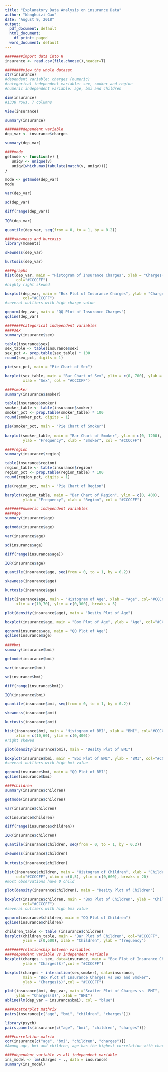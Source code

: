 ```yaml
---
title: "Explanatory Data Analysis on insurance Data"
author: "Wanghuizi Gao"
date: "August 9, 2018"
output:
  pdf_document: default
  html_document:
    df_print: paged
  word_document: default
---
```

```r
########import data into R
insurance <- read.csv(file.choose(),header=T) 

########view the whole dataset
str(insurance)
#dependent variable: charges (numeric)
#categorical independent variable: sex, smoker and region
#numeric independent variable: age, bmi and children

dim(insurance)
#1338 rows, 7 columns

View(insurance)

summary(insurance)
```
```r
########dependent variable
dep_var <- insurance$charges

summary(dep_var)

####mode
getmode <- function(v) {
   uniqv <- unique(v)
   uniqv[which.max(tabulate(match(v, uniqv)))]
}

mode <- getmode(dep_var)
mode

var(dep_var)

sd(dep_var)

diff(range(dep_var))

IQR(dep_var)

quantile(dep_var, seq(from = 0, to = 1, by = 0.2))

####skewness and kurtosis
library(moments)

skewness(dep_var)

kurtosis(dep_var)

####graphs
hist(dep_var, main = "Histogram of Insurance Charges", xlab = "Charges($)", 
     col="#CCCCFF")
#highly right skewed

boxplot(dep_var, main = "Box Plot of Insurance Charges", ylab = "Charges($)", 
        col="#CCCCFF")
#several outliers with high charge value

qqnorm(dep_var, main = "QQ Plot of Insurance Charges")
qqline(dep_var)
```
```r
########categorical independent variables
####sex
summary(insurance$sex)

table(insurance$sex)
sex_table <- table(insurance$sex)
sex_pct <- prop.table(sex_table) * 100
round(sex_pct, digits = 1)

pie(sex_pct, main = "Pie Chart of Sex")

barplot(sex_table, main = "Bar Chart of Sex", ylim = c(0, 700), ylab = "Frequency", 
        xlab = "Sex", col = "#CCCCFF")

####smoker
summary(insurance$smoker)

table(insurance$smoker)
smoker_table <- table(insurance$smoker)
smoker_pct <- prop.table(smoker_table) * 100
round(smoker_pct, digits = 1)

pie(smoker_pct, main = "Pie Chart of Smoker")

barplot(smoker_table, main = "Bar Chart of Smoker", ylim = c(0, 1200), 
        ylab = "Frequency", xlab = "Smoker", col = "#CCCCFF")

####region
summary(insurance$region)

table(insurance$region)
region_table <- table(insurance$region)
region_pct <- prop.table(region_table) * 100
round(region_pct, digits = 1)

pie(region_pct, main = "Pie Chart of Region")

barplot(region_table, main = "Bar Chart of Region", ylim = c(0, 400), 
        ylab = "Frequency", xlab = "Region", col = "#CCCCFF")
```
```r
########numeric independent variables
####age
summary(insurance$age)

getmode(insurance$age)

var(insurance$age)

sd(insurance$age)

diff(range(insurance$age))

IQR(insurance$age)

quantile(insurance$age, seq(from = 0, to = 1, by = 0.2))

skewness(insurance$age)

kurtosis(insurance$age)

hist(insurance$age, main = "Histogram of Age", xlab = "Age", col="#CCCCFF", 
     xlim = c(10,70), ylim = c(0,300), breaks = 5)

plot(density(insurance$age), main = "Desity Plot of Age")

boxplot(insurance$age, main = "Box Plot of Age", ylab = "Age", col="#CCCCFF")

qqnorm(insurance$age, main = "QQ Plot of Age")
qqline(insurance$age)

####bmi
summary(insurance$bmi)

getmode(insurance$bmi)

var(insurance$bmi)

sd(insurance$bmi)

diff(range(insurance$bmi))

IQR(insurance$bmi)

quantile(insurance$bmi, seq(from = 0, to = 1, by = 0.2))

skewness(insurance$bmi)

kurtosis(insurance$bmi)

hist(insurance$bmi, main = "Histogram of BMI", xlab = "BMI", col="#CCCCFF", 
     xlim = c(10,60), ylim = c(0,400))
#right skewed

plot(density(insurance$bmi), main = "Desity Plot of BMI")

boxplot(insurance$bmi, main = "Box Plot of BMI", ylab = "BMI", col="#CCCCFF")
#several outliers with high bmi value

qqnorm(insurance$bmi, main = "QQ Plot of BMI")
qqline(insurance$bmi)

####children
summary(insurance$children)

getmode(insurance$children)

var(insurance$children)

sd(insurance$children)

diff(range(insurance$children))

IQR(insurance$children)

quantile(insurance$children, seq(from = 0, to = 1, by = 0.2))

skewness(insurance$children)

kurtosis(insurance$children)

hist(insurance$children, main = "Histogram of Children", xlab = "Children", 
     col="#CCCCFF", xlim = c(0,5), ylim = c(0,600), breaks = 20)
#most observations have 0 child

plot(density(insurance$children), main = "Desity Plot of Children")

boxplot(insurance$children, main = "Box Plot of Children", ylab = "Children", 
        col="#CCCCFF")
#several outliers with high bmi value

qqnorm(insurance$children, main = "QQ Plot of Children")
qqline(insurance$children)

children_table <- table (insurance$children)
barplot(children_table, main = "Bar Plot of Children", col="#CCCCFF", 
        ylim = c(0,600), xlab = "Children", ylab = "frequency")
```
```r
########relationship between variables
####dependent variable vs independent variable
boxplot(charges ~ sex, data=insurance, main = "Box Plot of Insurance Charges vs Sex", 
        ylab = "Charges($)",col = "#CCCCFF")

boxplot(charges ~ interaction(sex,smoker), data=insurance, 
        main = "Box Plot of Insurance Charges vs Sex and Smoker", 
        ylab = "Charges($)",col = "#CCCCFF")

plot(insurance$bmi, dep_var, main ="Scatter Plot of Charges vs  BMI", 
     ylab = "Charges($)", xlab = "BMI")
abline(lm(dep_var ~ insurance$bmi), col = "blue")

####scatterplot mathrix
pairs(insurance[c("age", "bmi", "children", "charges")])

library(psych)
pairs.panels(insurance[c("age", "bmi", "children", "charges")])

####correlation matrix
cor(insurance[c("age", "bmi", "children", "charges")])
#Among age, bmi and children, age has the highest correlation with charges.

####dependent variable vs all independent variable
ins_model <- lm(charges ~ ., data = insurance)
summary(ins_model)
```

